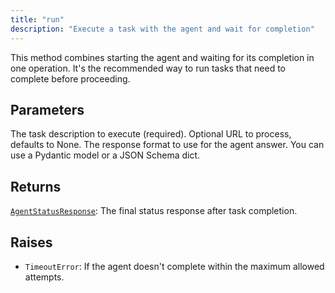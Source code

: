 ```yaml
---
title: "run"
description: "Execute a task with the agent and wait for completion"
---
```




This method combines starting the agent and waiting for its completion in one operation.
It's the recommended way to run tasks that need to complete before proceeding.



## Parameters

<ParamField path="task" type="str" required>
  The task description to execute (required).
</ParamField>

<ParamField path="url" type="str | None">
  Optional URL to process, defaults to None.
</ParamField>

<ParamField path="response_format" type="type[pydantic.main.BaseModel] | None">
  The response format to use for the agent answer. You can use a Pydantic model or a JSON Schema dict.
</ParamField>

## Returns

[`AgentStatusResponse`](/sdk-reference/misc/agentstatusresponse): The final status response after task completion.

## Raises

- `TimeoutError`: If the agent doesn't complete within the maximum allowed attempts.
